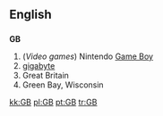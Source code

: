 ==English==

==={{initialism}}===
'''GB'''

# (''Video games'') Nintendo [[Game Boy]]
# [[gigabyte]]
# Great Britain
# Green Bay, Wisconsin

[[kk:GB]]
[[pl:GB]]
[[pt:GB]]
[[tr:GB]]
